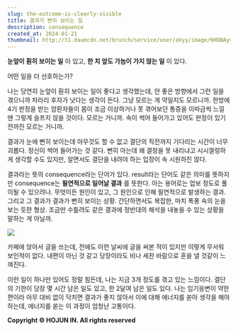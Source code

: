 ```yaml
---
slug: the-outcome-is-clearly-visible
title: 결과가 뻔히 보이는 일
description: consequence
created_at: 2024-01-21
thumbnail: http://t1.daumcdn.net/brunch/service/user/aVyy/image/6HDBAyvDetO2ptkhRmxFrZ2XR74.HEIC
---
```


**눈앞이 훤히 보이는 일** 이 있고, **한 치 앞도 가늠이 가지 않는 일** 이 있다.

어떤 일을 더 선호하는가?

나는 당연히 눈앞이 훤히 보이는 일이 좋다고 생각했는데, 안 좋은 방향에서 그런 일을 겪으니까 차라리 후자가 낫다는 생각이 든다. 그냥
모르는 게 약일지도 모르니까. 한방에 4기 판정을 받는 암환자들이 몸이 조금 이상하거나 못 겪어보던 통증을 이따금씩 느낄 땐 그렇게 슬프지
않을 것이다. 모르는 거니까. 속이 썩어 들어가고 있어도 판정이 있기 전까진 모르는 거니까.

결과가 눈에 뻔히 보이는데 아무것도 할 수 없고 결단의 직전까지 기다리는 시간이 너무 괴롭다. 정신이 썩어 들어가는 것 같다. 뻔히 아는데
왜 결정을 못 내리냐고 시시껄렁하게 생각할 수도 있지만, 알면서도 결단을 내려야 하는 입장이 속 시원하진 않다.

결과라는 뜻의 consequence라는 단어가 있다. result라는 단어도 같은 의미를 뜻하지만 consequence는 **필연적으로
일어날 결과** 를 뜻한다. 아는 용어로는 업보 정도로 풀이될 수 있으려나. 무엇이든 원인이 있고, 그 원인으로 인해 필연적으로 발생하는
결과. 그리고 그 결과가 결과가 뻔히 보이는 상황. 간단하면서도 복잡한, 마치 폭풍 속의 눈을 보는 듯한 형상. 조금만 수틀려도 같은 결과에
정반대의 해석을 내놓을 수 있는 상황을 말하는 게 아닐까.

![](http://t1.daumcdn.net/brunch/service/user/aVyy/image/14bMXIX1lhmWHvwhulUFACmZNP4.HEIC)

카페에 앉아서 글을 쓰는데, 전에도 이런 날씨에 글을 써본 적이 있지만 이렇게 무서워 보인적이 없다. 내편이 아닌 것 같고 당장이라도 비나
세찬 바람으로 혼을 낼 것같이 느껴진다.

이런 일이 하나만 있어도 정말 힘든데, 나는 지금 3개 정도를 겪고 있는 느낌이다. 결단의 기한이 당장 몇 시간 남은 일도 있고, 한 2달여
남은 일도 있다. 나는 임기응변이 약한 편이라 아무 대비 없이 닥치면 결과가 좋지 않아서 이에 대해 에너지를 쏟아 생각을 해야 하는데,
에너지를 쏟는 이 과정이 엄청난 고통이다.

**Copyright © HOJUN IN. All rights reserved**
